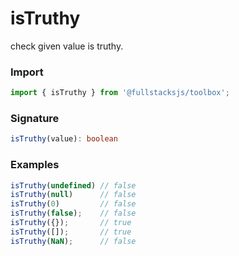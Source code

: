 # isTruthy

check given value is truthy.

### Import
```typescript copy
import { isTruthy } from '@fullstacksjs/toolbox';
```

### Signature
```typescript copy
isTruthy(value): boolean
```

### Examples
```typescript copy
isTruthy(undefined) // false
isTruthy(null)      // false
isTruthy(0)         // false
isTruthy(false);    // false
isTruthy({});       // true
isTruthy([]);       // true
isTruthy(NaN);      // false
```
